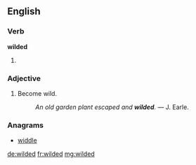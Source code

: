 ==English==

===Verb===
'''wilded'''

# {{past of|wild}}

===Adjective===
{{en-adj}}

# Become wild.
#: ''An old garden plant escaped and '''wilded'''.'' &mdash; J. Earle.

===Anagrams===
* [[widdle#English|widdle]]

[[de:wilded]]
[[fr:wilded]]
[[mg:wilded]]